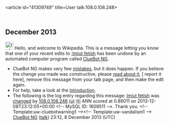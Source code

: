 <article id="41309749" title=User talk:108.0.108.248>
	<talkpage id="41309749" title="User talk:108.0.108.248">


== December 2013 ==
[[Image:Information.svg|left|25px|alt=|link=]] Hello, and welcome to Wikipedia. This is a message letting you know that one of your recent edits to [[:Imiut fetish]] has been undone by an automated computer program called [[User:ClueBot NG|ClueBot NG]].
{{clear}}
* ClueBot NG makes very few [[User:ClueBot NG#Information About False Positives|mistakes]], but it does happen. If you believe the change you made was constructive, please [[User:ClueBot NG#Information About False Positives|read about it]], [{{User:ClueBot NG/Warnings/FPReport|1609511}} report it here], remove this message from your talk page, and then make the edit again.
* For help, take a look at the [[Wikipedia:Introduction|introduction]].
* The following is the log entry regarding this message: [[Imiut fetish]] was [http://en.wikipedia.org/w/index.php?title=Imiut+fetish&amp;diff=585196329&amp;oldid=542526181 changed] by [[Special:Contributions/108.0.108.248|108.0.108.248]] [[User:108.0.108.248|(u)]] [[User talk:108.0.108.248|(t)]] ANN scored at 0.86011 on 2013-12-08T23:12:05+00:00 &lt;!-- MySQL ID: 1609511 --&gt;. Thank you. &lt;!-- Template:uw-cluebotwarning1 --&gt;&lt;!-- Template:uw-vandalism1 --&gt; [[User:ClueBot NG|ClueBot NG]] ([[User talk:ClueBot NG|talk]]) 23:12, 8 December 2013 (UTC)
	</talkpage>
</article>